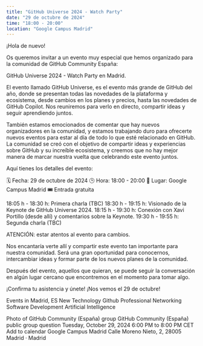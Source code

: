 ```yaml
---
title: "GitHub Universe 2024 - Watch Party"
date: "29 de octubre de 2024"
time: "18:00 - 20:00"
location: "Google Campus Madrid"
---
```


¡Hola de nuevo!

Os queremos invitar a un evento muy especial que hemos organizado para la comunidad de GitHub Community España:

GitHub Universe 2024 - Watch Party en Madrid.

El evento llamado GitHub Universe, es el evento más grande de GitHub del año, donde se presentan todas las novedades de la plataforma y ecosistema, desde cambios en los planes y precios, hasta las novedades de GitHub Copilot. Nos reuniremos para verlo en directo, compartir ideas y seguir aprendiendo juntos.

También estamos emocionados de comentar que hay nuevos organizadores en la comunidad, y estamos trabajando duro para ofrecerte nuevos eventos para estar al día de todo lo que esté relacionado en GitHub. La comunidad se creó con el objetivo de compartir ideas y experiencias sobre GitHub y su increíble ecosistema, y creemos que no hay mejor manera de marcar nuestra vuelta que celebrando este evento juntos.

Aquí tienes los detalles del evento:

🗓️ Fecha: 29 de octubre de 2024
🕒 Hora: 18:00 - 20:00
📍 Lugar: Google Campus Madrid
🎟️ Entrada gratuita

18:05 h - 18:30 h: Primera charla (TBC)
18:30 h - 19:15 h: Visionado de la Keynote de GitHub Universe 2024.
18:15 h - 19:30 h: Conexión con Xavi Portillo (desde allí) y comentarios sobre la Keynote.
19:30 h - 19:55 h: Segunda charla (TBC)

ATENCIÓN: estar atentos al evento para cambios.

Nos encantaría verte allí y compartir este evento tan importante para nuestra comunidad. Será una gran oportunidad para conocernos, intercambiar ideas y formar parte de los nuevos planes de la comunidad.

Después del evento, aquellos que quieran, se puede seguir la conversación en algún lugar cercano que encontremos en el momento para tomar algo.

¡Confirma tu asistencia y únete!
¡Nos vemos el 29 de octubre!

Events in Madrid, ES
New Technology
Github
Professional Networking
Software Development
Artificial Intelligence

Photo of GitHub Community (España) group
GitHub Community (España)
public group
question
Tuesday, October 29, 2024
6:00 PM to 8:00 PM CET
Add to calendar
Google Campus Madrid
Calle Moreno Nieto, 2, 28005 Madrid · Madrid
